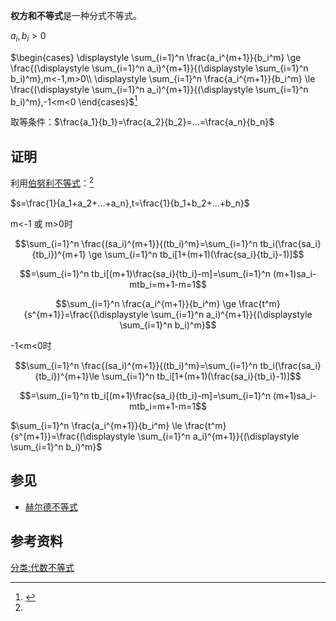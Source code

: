 {{lead section|time=2016-10-23T00:24:38+00:00}}
'''权方和不等式'''是一种分式不等式。

<math>a_i,b_i>0</math>

<math>\begin{cases}
\displaystyle \sum_{i=1}^n \frac{a_i^{m+1}}{b_i^m} \ge \frac{(\displaystyle \sum_{i=1}^n a_i)^{m+1}}{(\displaystyle \sum_{i=1}^n b_i)^m},m<-1,m>0\\
\displaystyle \sum_{i=1}^n \frac{a_i^{m+1}}{b_i^m} \le \frac{(\displaystyle \sum_{i=1}^n a_i)^{m+1}}{(\displaystyle \sum_{i=1}^n b_i)^m},-1<m<0
\end{cases}</math><ref name="wanshan">{{cite journal|author=杨海霞 李志|year=2010|title=权方和不等式的完善|journal=中学数学研究|issue=2|url=http://www.cnki.com.cn/Article/CJFDTotal-JYXJ201002009.htm|access-date=2014-03-20|archive-date=2016-03-04|archive-url=https://web.archive.org/web/20160304084428/http://www.cnki.com.cn/Article/CJFDTotal-JYXJ201002009.htm|dead-url=no}}</ref>

取等条件：<math>\frac{a_1}{b_1}=\frac{a_2}{b_2}=...=\frac{a_n}{b_n}</math>

==证明==
利用[[伯努利不等式|伯努利不等式]]：<ref name="wanshan"/>

<math>s=\frac{1}{a_1+a_2+...+a_n},t=\frac{1}{b_1+b_2+...+b_n}</math>

m<-1 或 m>0时
:<math>\sum_{i=1}^n \frac{(sa_i)^{m+1}}{(tb_i)^m}=\sum_{i=1}^n tb_i(\frac{sa_i}{tb_i})^{m+1} \ge \sum_{i=1}^n tb_i[1+(m+1)(\frac{sa_i}{tb_i}-1)]</math>

:<math>=\sum_{i=1}^n tb_i[(m+1)\frac{sa_i}{tb_i}-m]=\sum_{i=1}^n (m+1)sa_i-mtb_i=m+1-m=1</math>

:<math>\sum_{i=1}^n \frac{a_i^{m+1}}{b_i^m} \ge \frac{t^m}{s^{m+1}}=\frac{(\displaystyle \sum_{i=1}^n a_i)^{m+1}}{(\displaystyle \sum_{i=1}^n b_i)^m}</math>

-1<m<0时
:<math>\sum_{i=1}^n \frac{(sa_i)^{m+1}}{(tb_i)^m}=\sum_{i=1}^n tb_i(\frac{sa_i}{tb_i})^{m+1}\le \sum_{i=1}^n tb_i[1+(m+1)(\frac{sa_i}{tb_i}-1)]</math>

:<math>=\sum_{i=1}^n tb_i[(m+1)\frac{sa_i}{tb_i}-m]=\sum_{i=1}^n (m+1)sa_i-mtb_i=m+1-m=1</math>

<math>\sum_{i=1}^n \frac{a_i^{m+1}}{b_i^m} \le \frac{t^m}{s^{m+1}}=\frac{(\displaystyle \sum_{i=1}^n a_i)^{m+1}}{(\displaystyle \sum_{i=1}^n b_i)^m}</math>

==参见==
*[[赫尔德不等式|赫尔德不等式]]

==参考资料==
{{reflist}}

[[分类:代数不等式|分类:代数不等式]]